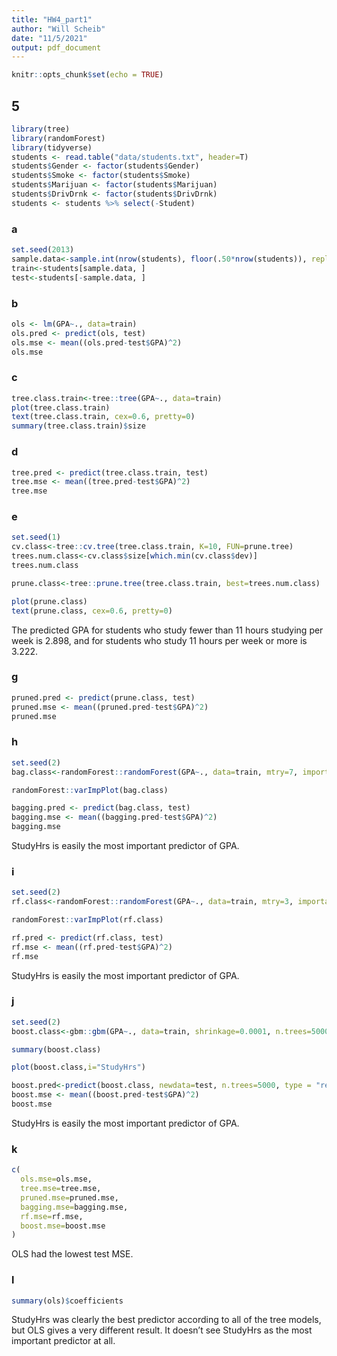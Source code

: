 ```yaml
---
title: "HW4_part1"
author: "Will Scheib"
date: "11/5/2021"
output: pdf_document
---
```


```r
knitr::opts_chunk$set(echo = TRUE)
```

## 5
```r
library(tree)
library(randomForest)
library(tidyverse)
students <- read.table("data/students.txt", header=T)
students$Gender <- factor(students$Gender)
students$Smoke <- factor(students$Smoke)
students$Marijuan <- factor(students$Marijuan)
students$DrivDrnk <- factor(students$DrivDrnk)
students <- students %>% select(-Student)
```

### a
```r
set.seed(2013)
sample.data<-sample.int(nrow(students), floor(.50*nrow(students)), replace = F)
train<-students[sample.data, ]
test<-students[-sample.data, ]
```

### b
```r
ols <- lm(GPA~., data=train)
ols.pred <- predict(ols, test)
ols.mse <- mean((ols.pred-test$GPA)^2)
ols.mse
```

\newpage
### c
```r
tree.class.train<-tree::tree(GPA~., data=train)
plot(tree.class.train)
text(tree.class.train, cex=0.6, pretty=0)
summary(tree.class.train)$size
```

### d
```r
tree.pred <- predict(tree.class.train, test)
tree.mse <- mean((tree.pred-test$GPA)^2)
tree.mse
```

\newpage
### e
```r
set.seed(1)
cv.class<-tree::cv.tree(tree.class.train, K=10, FUN=prune.tree)
trees.num.class<-cv.class$size[which.min(cv.class$dev)]
trees.num.class

prune.class<-tree::prune.tree(tree.class.train, best=trees.num.class)

plot(prune.class)
text(prune.class, cex=0.6, pretty=0)
```
The predicted GPA for students who study fewer than 11 hours studying per week is 2.898, and for students who study 11 hours per week or more is 3.222.

### g
```r
pruned.pred <- predict(prune.class, test)
pruned.mse <- mean((pruned.pred-test$GPA)^2)
pruned.mse
```

\newpage
### h
```r
set.seed(2)
bag.class<-randomForest::randomForest(GPA~., data=train, mtry=7, importance=TRUE)

randomForest::varImpPlot(bag.class)

bagging.pred <- predict(bag.class, test)
bagging.mse <- mean((bagging.pred-test$GPA)^2)
bagging.mse
```
StudyHrs is easily the most important predictor of GPA.

\newpage
### i
```r
set.seed(2)
rf.class<-randomForest::randomForest(GPA~., data=train, mtry=3, importance=TRUE)

randomForest::varImpPlot(rf.class)

rf.pred <- predict(rf.class, test)
rf.mse <- mean((rf.pred-test$GPA)^2)
rf.mse
```
StudyHrs is easily the most important predictor of GPA.

\newpage
### j
```r
set.seed(2)
boost.class<-gbm::gbm(GPA~., data=train, shrinkage=0.0001, n.trees=5000, interaction.depth=1)

summary(boost.class)

plot(boost.class,i="StudyHrs")

boost.pred<-predict(boost.class, newdata=test, n.trees=5000, type = "response")
boost.mse <- mean((boost.pred-test$GPA)^2)
boost.mse
```
StudyHrs is easily the most important predictor of GPA.

### k
```r
c(
  ols.mse=ols.mse,
  tree.mse=tree.mse,
  pruned.mse=pruned.mse,
  bagging.mse=bagging.mse,
  rf.mse=rf.mse,
  boost.mse=boost.mse
)
```
OLS had the lowest test MSE.

\newpage
### l
```r
summary(ols)$coefficients
```
StudyHrs was clearly the best predictor according to all of the tree models, but OLS gives a very different result. It doesn't see StudyHrs as the most important predictor at all.
